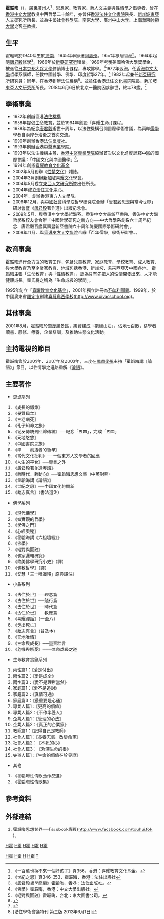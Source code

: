 {{Infobox_Person
| image_name= [[File:霍韜晦（1940-2018），2011-4-24.jpg|250px]]
| Sex =男
| Native place =[[廣東|廣東]][[廣州|廣州]]
| date of birth = {{birth date|1940|3|6}}
| place of birth = [[海南|海南]]
|death_date={{death date and age|2018|6|6|1940|3|6}}
|death_place= [[北京|北京]][[中日友好醫院|中日友好醫院]]
| research =[[新儒家|新儒家]]思想
|education= [[廣州市第二中學|廣州市第二中學]]<br>[[新亞書院|新亞書院]]中文系<br>[[新亞書院|新亞書院]]研究所<br>日本[[大谷大學|大谷大學]]博士課程
| past = [[中文大學|中文大學]]哲學系講師<br>[[新亞研究所|新亞研究所]]研究員
| job2 = [[香港法住文化書院|香港法住文化書院]]院長<br>[[新加坡東亞人文研究所|新加坡東亞人文研究所]]所長<br>[[中國社會科學院|中國社會科學院]]客座教授<br>[[南京大學|南京大學]]客座教授<br>[[廣州|廣州]][[中山大學|中山大學]]客座教授<br>[[華東師範大學|華東師範大學]]客座教授<br>[[東北師範大學|東北師範大學]]客座教授<br>[[山東大學|山東大學]]客座教授<br>[[貴州大學|貴州大學]]中國文化書院學術顧問
| spouse = 李泓
}}

'''霍韜晦'''（{{bd|1940年|3月6日|2018年|6月6日|catIdx=Huo}}），[[廣東|廣東]][[廣州|廣州]]人<ref>《一百萬也換不來一個好孩子》頁356，香港：喜耀教育文化基金。</ref>，思想家、教育家、新人文主義與[[性情學|性情學]]之倡導者。曾在[[香港中文大學|香港中文大學]]教授中西哲學二十餘年，亦曾任[[香港法住文化書院|香港法住文化書院]]院長、[[新加坡東亞人文研究所|新加坡東亞人文研究所]]所長，並為[[中國社會科學院|中國社會科學院]]、[[南京大學|南京大學]]、[[廣州|廣州]][[中山大學|中山大學]]、[[上海|上海]][[華東師範大學|華東師範大學]]之客座教授。

==生平==
霍韜晦於1940年生於[[海南|海南]]，1945年舉家遷回[[廣州|廣州]]。1957年移居香港<ref>《世紀之思》頁346-353，霍韜晦，香港：法住出版社</ref>。1964年起隨[[唐君毅|唐君毅]]修學<ref>《唐君毅哲學簡編》霍韜晦，香港：法住出版社。</ref>。1966年於[[新亞研究所|新亞研究所]]肄業。1969年考獲美國哈佛大學獎學金，被派往[[日本|日本]][[京都|京都]][[大谷大學|大谷大學]]修讀博士課程，專攻佛學。<ref>《佛學》霍韜晦，香港：中文大學出版社。</ref>1972年返港，任[[香港中文大學|香港中文大學]]哲學系講師，任教中國哲學、佛學、印度哲學27年。<ref>《絕對與圓融》霍韜晦，台北：東大圖書公司。</ref> 1982年起兼任[[新亞研究所|新亞研究所]]研究員；同年，在香港創辦[[法住機構|法住機構]]<ref>{{Cite web |url=https://dbi.org.hk/ |title=法住機構 (https://dbi.org.hk) |access-date=2020-08-08 |archive-date=2021-04-27 |archive-url=https://web.archive.org/web/20210427014609/https://dbi.org.hk/ |dead-url=no }}</ref>。並擔任[[香港法住文化書院|香港法住文化書院]]院長、[[新加坡東亞人文研究所|新加坡東亞人文研究所]]所長。2018年6月6日於北京一醫院因病辭世，終年78歲。<ref name="cuphil180608">{{cite web |url=http://www.phil.arts.cuhk.edu.hk/web/zh-hant/obituary-of-prof-fok-tou-hui/ |title=霍韜晦教授訃告 |date=2018-06-08 |publisher=香港中文大學哲學系 |author= |accessdate=2018-09-17 |archive-date=2018-06-12 |archive-url=https://web.archive.org/web/20180612142546/http://www.phil.arts.cuhk.edu.hk/web/zh-hant/obituary-of-prof-fok-tou-hui/ |dead-url=no }}</ref>

==學術事業==
*1982年創辦香港[[法住機構|法住機構]]
*1988年提倡[[生命教育|生命教育]]，並於1994年創設「喜耀生命」]課程。
*1988年為紀念[[唐君毅|唐君毅]]逝世十周年，以法住機構召開國際學術會議，為兩岸[[儒學|儒學]]學者自兩岸分治後之首次交流。
*1990年創辦香港[[法住出版社|法住出版社]]。
*1993年創辦[[香港中醫專業學院|香港中醫專業學院]]。
*1993年以法住機構主辦，[[香港中醫專業學院|香港中醫專業學院]]協辦首次以文化角度詮釋中醫的國際會議：「中國文化與中國醫學」<ref>[法住學術會議特刊 第三版 2012年6月1日]</ref>。
*1994年創辦[[喜耀教育文化基金|喜耀教育文化基金]]
*2002年5月創辦《[[性情文化|性情文化]]》雜誌。
*2004年3月創辦[[新加坡|新加坡]][[喜耀文化學會|喜耀文化學會]]。
*2004年5月成立[[東亞人文研究所|東亞人文研究所]]並出任所長。
*2004年成立[[法住文化中心|法住文化中心]]。
*2004年，創辦[[香港東方人文學院|香港東方人文學院]]。
*2006年12月，與[[中國社會科學院|中國社會科學院]]哲學研究院合辦「[[唐君毅|唐君毅]]思想與當今世界」研討會暨《[[唐君毅|唐君毅]]著作選》出版紀念會。
*2009年5月，與[[香港中文大學|香港中文大學]]哲學系、[[香港中文大學|香港中文大學]][[新亞書院|新亞書院]]、[[香港中文大學|香港中文大學]]哲學系校友會合辦「中國哲學研究之新方向──中大哲學系創系六十周年紀念、唐君毅百歲冥壽暨新亞書院六十周年院慶國際學術研討會」。
*2009年11月，與[[香港東方人文學院|香港東方人文學院]]合辦「百年儒學」學術研討會。。

==教育事業==
霍韜晦進行全方位的教育工作，包括[[兒童教育|兒童教育]]、[[家庭教育|家庭教育]]、[[學校教育|學校教育]]、[[成人教育|成人教育]]、[[後大學教育|後大學教育]]乃至[[企業家教育|企業家教育]]，地域包括[[香港|香港]]、[[新加坡|新加坡]]、[[馬來西亞|馬來西亞]]及[[中國|中國]]各地。
霍韜晦主張「[[生命教育|生命教育]]」與「[[性情教育|性情教育]]」，認為只有先把人的[[性情|性情]]開發出來，人才能健康成長。霍氏將之稱為「生命成長的學問」。

1995年創立「[[喜耀教育文化基金|喜耀教育文化基金]]」，2001年獨立註冊為[[不牟利團體|不牟利團體]]。1999年，於中國廣東省[[羅定市|羅定市]]創建[[喜耀粵西學校|喜耀粵西學校]]([https://web.archive.org/web/20130625120455/http://xiyaoschool.org/ http://www.xiyaoschool.org])。

==其他事業==
2001年8月，霍韜晦於[[肇慶|肇慶]]風景區，集資建成「抱綠山莊」，佔地七百畝，供學者讀書、靜修、療養，企業培訓，及推動生態文化活動。

==主持電視的節目==
霍韜晦曾於2005年、2007年及2008年，三度在[[鳳凰衛視|鳳凰衛視]]主持「霍韜晦講《論語》」節目，以性情學之進路重解《[[論語|論語]]》。

==主要著作==
*思想系列
#《成長的鍛煉》
#《優質民主》
#《生老病死》
#《孔子知命之旅》
#《從反傳統到回歸傳統》──紀念「五四」，完成「五四」
#《天地悠悠》
#《中國書院之旅》
#《禪——創造者的哲學》
#《當代文化批判》──一個東方人文學者的回應
#《人生的平台》──專業之外
#《唐君毅著作選導讀》
#《新時代．新動向》──霍韜晦思想文集（中英對照）
#《霍韜晦講《論語》》
#《世紀之思》──中國文化的開新
#《勵志真言》（書法選注）


*佛學系列
#《現代佛學》
#《如實觀的哲學》
#《學佛之門》
#《心經奧秘》
#《霍韜晦講《六祖壇經》》
#《佛學》
#《絕對與圓融》
#《佛家邏輯研究》
#《歐美佛學研究小史》（譯）
#《佛教哲學》（譯）
#《安慧「三十唯識釋」原典譯注》


*小品系列
#《法住於世》──理念篇
#《法住於世》──踐行篇
#《法住於世》──時代篇
#《法住於世》──教應篇
#《喜耀禪話》（一至八）
#《走出死亡》
#《勵志真言》（普及本）
#《天地唯情》
#《生命與成長》──量齋粹言
#《危機與解憂》───生命成長之道


*生命教育實錄系列
#兩性篇1：《愛是付出》
#兩性篇2：《愛是成全》
#兩性篇3：《愛不是理所當然》
#家庭篇1：《愛不是追討》
#家庭篇2：《真情可通》
#家庭篇3：《最重要是心通》
#專業人篇1：《更高的價值》
#專業人篇2：《不作半邊人》
#企業人篇1：《管理的心法》
#企業人篇2：《真正的企業家》
#教師篇1：《記得自己是教師》
#社會人篇1：《長養志氣，改變命運》
#社會人篇2︰《不死的心》
#社會人篇3︰《紮深生命的根》
#失道人篇1：《生命的價值在於見證》


*其他
#《霍韜晦性情歌曲作品選》
#《霍韜晦性情歌集》

==參考資料==
<div class="references-small">
<references />
</div> 

==外部連結==
#霍韜晦思想世界──Facebook專頁([http://www.facebook.com/touhui.fok http://www.facebook.com/touhui.fok] {{Wayback|url=http://www.facebook.com/touhui.fok |date=20190412230451 }})。

{{Authority control}}

[[category:广州人|H霍]]
[[category:中国哲学家|H霍]]
[[category:中国教育家|H霍]]
[[category:香港哲学家|H霍]]
[[category:香港教育家|H霍]]
[[Category:香港慈善家|H霍]]
[[Category:香港中文大學校友|H霍]]
[[Category:大谷大學校友|H]]
[[Category:香港中文大學教授|H霍]]
[[Category:霍姓|T]]